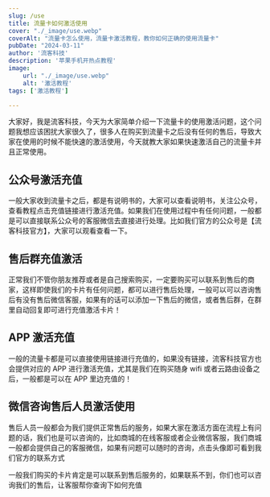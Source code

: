 ```yaml
---
slug: /use
title: 流量卡如何激活使用
cover: "./_image/use.webp"
coverAlt: "流量卡怎么使用，流量卡激活教程，教你如何正确的使用流量卡"
pubDate: "2024-03-11"
author: '流客科技'
description: '苹果手机开热点教程'
image:
    url: "./_image/use.webp"
    alt: '激活教程'
tags: ['激活教程']

---
```

大家好，我是流客科技，今天为大家简单介绍一下流量卡的使用激活问题，这个问题我想应该困扰大家很久了，很多人在购买到流量卡之后没有任何的售后，导致大家在使用的时候不能快速的激活使用，今天就教大家如果快速激活自己的流量卡并且正常使用。

## 公众号激活充值

一般大家收到流量卡之后，都是有说明书的，大家可以查看说明书，关注公众号，查看教程点击充值链接进行激活充值。如果我们在使用过程中有任何问题，一般都是可以直接联系公众号的客服微信去直接进行处理。比如我们官方的公众号是【流客科技官方】，大家可以观看查看一下。

## 售后群充值激活

正常我们不管你朋友推荐或者是自己搜索购买，一定要购买可以联系到售后的商家，这样即使我们的卡片有任何问题，都可以进行售后处理，一般可以可以咨询售后有没有售后微信客服，如果有的话可以添加一下售后的微信，或者售后群，在群里自动回复即可进行充值激活卡片！

## APP 激活充值

一般的流量卡都是可以直接使用链接进行充值的，如果没有链接，流客科技官方也会提供对应的 APP 进行激活充值，尤其是我们在购买随身 wifi 或者云路由设备之后，一般都是可以在 APP 里边充值的！

## 微信咨询售后人员激活使用

售后人员一般都会为我们提供正常售后的服务，如果大家在激活方面在流程上有问题的话，我们也是可以咨询的，比如商城的在线客服或者企业微信客服，我们商城一般都会提供自己的客服微信，如果有问题可以随时的咨询，点击头像即可看到我们官方的联系方式

一般我们购买的卡片肯定是可以联系到售后服务的，如果联系不到，你们也可以咨询我们的售后，让客服帮你查询下如何充值
